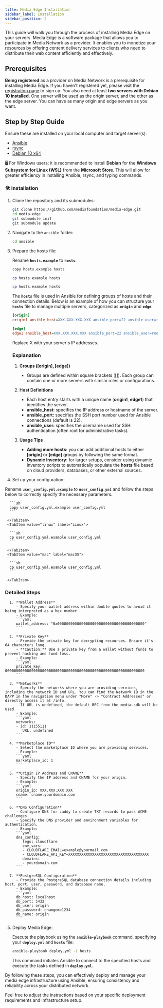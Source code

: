 ```yaml
---
title: Media Edge Installation
sidebar_label: Installation
sidebar_position: 2
---
```



This guide will walk you through the process of installing Media Edge on your servers. Media Edge is a software package that allows you to participate in Media Network as a provider. It enables you to monetize your resources by offering content delivery services to clients who need to distribute their web content efficiently and effectively.

## Prerequisites

**Being registered** as a provider on Media Network is a prerequisite for installing Media Edge. If you haven't registered yet, please visit the [registration page](https://www.media.network/register) to sign up.
You also need at least **two servers with Debian 10 installed**. One server will be used as the origin server, and the other as the edge server. You can have as many origin and edge servers as you want.

## Step by Step Guide

Ensure these are installed on your local computer and target server(s):

- [Ansible](https://docs.ansible.com/ansible/latest/installation_guide/intro_installation.html#installing-ansible-on-specific-operating-systems)
- [rsync](https://rsync.samba.org/)
- [Debian 10 x64](https://www.debian.org/releases/buster/debian-installer/)

🖥️ For Windows users: it is recommended to install **Debian** for the **Windows Subsystem for Linux (WSL)** from the **Microsoft Store**. This will allow for greater efficiency in installing Ansible, rsync, and typing commands.

### 🛠️ Installation

1. Clone the repository and its submodules:
   ```sh
   git clone https://github.com/mediafoundation/media-edge.git
   cd media-edge
   git submodule init
   git submodule update
   ```
2. Navigate to the `ansible` folder:
   ```sh
   cd ansible
   ```
3. Prepare the hosts file:

   Rename **`hosts.example`** to **`hosts`**.

   <Tabs groupId="operating-systems">
     <TabItem value="win" label="Windows">

      ```sh
      copy hosts.example hosts
      ```

     </TabItem>
     <TabItem value="linux" label="Linux">

      ```sh
      cp hosts.example hosts
      ```

     </TabItem>
     <TabItem value="mac" label="macOS">

      ```sh
      cp hosts.example hosts
      ```

     </TabItem>
   </Tabs>

   The **`hosts`** file is used in Ansible for defining groups of hosts and their connection details. Below is an example of how you can structure your **`hosts`** file to manage multiple servers, categorized as **`origin`** and **`edge`**.

   ```ini
   [origin]
   origin1 ansible_host=XXX.XXX.XXX.XXX ansible_port=22 ansible_user=root

   [edge]
   edge1 ansible_host=XXX.XXX.XXX.XXX ansible_port=22 ansible_user=root
   ```

   Replace X with your server's IP addresses.

   ### Explanation

   1. **Groups ([origin], [edge])**
         - Groups are defined within square brackets ([]). Each group can contain one or more servers with similar roles or configurations.

   2. **Host Definitions**
         - Each host entry starts with a unique name (**origin1**, **edge1**) that identifies the server.
         - **ansible_host:** specifies the IP address or hostname of the server.
         - **ansible_port:** specifies the SSH port number used for Ansible connections (default is 22).
         - **ansible_user:** specifies the username used for SSH authentication (often root for administrative tasks).

   2. **Usage Tips**
         - **Adding more hosts:** you can add additional hosts to either **[origin]** or **[edge]** groups by following the same format.
         - **Dynamic Inventory:** for larger setups, consider using dynamic inventory scripts to automatically populate the **hosts** file based on cloud providers, databases, or other external sources.


 4. Set up your configuration:

   Rename **`user_config.yml.example`** to **`user_config.yml`** and follow the steps below to correctly specify the necessary parameters.

   <Tabs groupId="operating-systems">
     <TabItem value="win" label="Windows">

      ```sh
      copy user_config.yml.example user_config.yml
      ```

     </TabItem>
     <TabItem value="linux" label="Linux">

      ```sh
      cp user_config.yml.example user_config.yml
      ```

     </TabItem>
     <TabItem value="mac" label="macOS">

      ```sh
      cp user_config.yml.example user_config.yml
      ```

     </TabItem>
   </Tabs>

   ### Detailed Steps
   
      1. **Wallet Address**
         - Specify your wallet address within double quotes to avoid it being interpreted as a hex number.
         - Example:
         ```yaml
         wallet_address: "0x0000000000000000000000000000000000000000"
         ```

      2. **Private Key**
         - Provide the private key for decrypting resources. Ensure it's 64 characters long.
         - **Caution:** Use a private key from a wallet without funds to prevent hacking and fund loss.
         - Example:
         ```yaml
         private_key: 0000000000000000000000000000000000000000000000000000000000000000
         ```

      3. **Networks**
         - Specify the networks where you are providing services, including the network ID and URL. You can find the Network ID in the DAPP in the navigation menu under "More" -> "Contract Addresses" or directly access it at /info.
         - If URL is undefined, the default RPC from the media-sdk will be used.
         - Example:
         ```yaml
         networks:
         - id: 11155111
            URL: undefined
         ```

      4. **Marketplace ID**
         - Select the marketplace ID where you are providing services.
         - Example:
         ```yaml
         marketplace_id: 1
         ```

      5. **Origin IP Address and CNAME**
         - Specify the IP address and CNAME for your origin.
         - Example:
         ```yaml
         origin_ip: XXX.XXX.XXX.XXX
         cname: cname.yourdomain.com
         ```

      6. **DNS Configuration**
         - Configure DNS for caddy to create TXT records to pass ACME challenges.
         - Specify the DNS provider and environment variables for authentication.
         - Example:
         ```yaml
         dns_config: 
            lego: cloudflare 
            env_vars: 
            - CLOUDFLARE_EMAIL=example@yourmail.com
            - CLOUDFLARE_API_KEY=XXXXXXXXXXXXXXXXXXXXXXXXXXXXXXXXXXXXX
            domains: 
            - yourdomain.com
         ```

      7. **PostgreSQL Configuration**
         - Provide the PostgreSQL database connection details including host, port, user, password, and database name.
         - Example:
         ```yaml
         db_host: localhost
         db_port: 5432
         db_user: origin
         db_password: changeme1234
         db_name: origin
         ```

5. Deploy Media Edge:

   Execute the playbook using the **`ansible-playbook`** command, specifying your **`deploy.yml`** and **`hosts`** file:

   ```sh
   ansible-playbook deploy.yml -i hosts
   ```

   This command initiates Ansible to connect to the specified hosts and execute the tasks defined in **`deploy.yml`**.

By following these steps, you can effectively deploy and manage your media edge infrastructure using Ansible, ensuring consistency and reliability across your distributed network.

Feel free to adjust the instructions based on your specific deployment requirements and infrastructure setup.